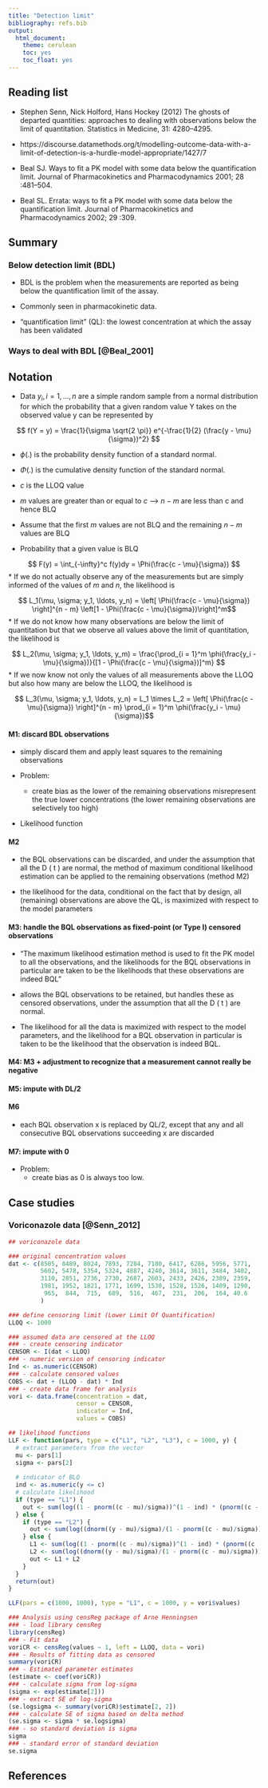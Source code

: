 ---
title: "Detection limit"
bibliography: refs.bib
output: 
  html_document:
    theme: cerulean
    toc: yes
    toc_float: yes
---

## Reading list

* Stephen Senn, Nick Holford, Hans Hockey (2012) The ghosts of departed quantities: approaches to dealing with observations below the limit of quantitation. Statistics in Medicine, 31: 4280–4295.

* https://discourse.datamethods.org/t/modelling-outcome-data-with-a-limit-of-detection-is-a-hurdle-model-appropriate/1427/7

* Beal  SJ.  Ways  to  fit  a  PK  model  with  some  data  below  the  quantification  limit. Journal of Pharmacokinetics and Pharmacodynamics 2001; 28 :481–504.

* Beal SL. Errata: ways to fit a PK model with some data below the quantification limit. Journal of Pharmacokinetics and Pharmacodynamics 2002; 29 :309.

## Summary

### Below detection limit (BDL)

* BDL is the problem when the measurements are reported as being below the quantification limit of the assay.

* Commonly seen in pharmacokinetic data.

* "quantification limit" (QL): the lowest concentration at which the assay has been validated

### Ways to deal with BDL [@Beal_2001]

## Notation

* Data $y_i, i = 1, \ldots, n$ are  a  simple  random  sample  from  a  normal  distribution  for  which  the  probability  that  a  given  random  value Y takes  on  the  observed  value y can  be represented by

$$ f(Y = y) = \frac{1}{\sigma \sqrt{2 \pi}} e^{-\frac{1}{2} (\frac{y - \mu}{\sigma})^2} $$

* $\phi(.)$ is the probability density function of a standard normal.

* $\Phi(.)$ is the cumulative density function of the standard normal.

* $c$ is the LLOQ value

* $m$ values are greater than or equal to $c$ --> $n - m$ are less than c and hence BLQ

* Assume that the first $m$ values are not BLQ and the remaining $n - m$ values are BLQ

* Probability that a given value is BLQ

$$ F(y) = \int_{-\infty}^c f(y)dy = \Phi(\frac{c - \mu}{\sigma}) $$
* If we do not actually observe any of the measurements but are simply informed of the values of $m$ and $n$, the likelihood is

$$ L_1(\mu, \sigma; y_1, \ldots, y_n) = \left[ \Phi(\frac{c - \mu}{\sigma}) \right]^{n - m} \left[1 - \Phi(\frac{c - \mu}{\sigma})\right]^m$$
* If we do not know how many observations are below the limit of quantitation but that we observe all values above the limit of quantitation, the likelihood is

$$ L_2(\mu, \sigma; y_1, \ldots, y_m) = \frac{\prod_{i = 1}^m \phi(\frac{y_i - \mu}{\sigma})}{[1 - \Phi(\frac{c - \mu}{\sigma})]^m} $$
* If we now know not only the values of all measurements above the LLOQ but also how many are below the LLOQ, the likelihood is

$$ L_3(\mu, \sigma; y_1, \ldots, y_n) = L_1 \times L_2 = \left[ \Phi(\frac{c - \mu}{\sigma}) \right]^{n - m} \prod_{i = 1}^m \phi(\frac{y_i - \mu}{\sigma})$$

#### M1: discard BDL observations

* simply discard them and apply least squares to the remaining observations

* Problem:
    + create bias as the lower of the remaining observations misrepresent the true lower concentrations (the lower remaining observations are selectively too high)
    
* Likelihood function



#### M2

*  the BQL observations can be discarded, and under the assumption that all the D ( t ) are normal, the method of maximum conditional likelihood estimation can be applied to the remaining observations (method M2)

* the likelihood for the data, conditional on the fact that by design, all (remaining) observations are above the QL, is maximized with respect to the model parameters

#### M3: handle the BQL observations as fixed-point (or Type I) censored observations

* "The maximum likelihood estimation method is used to fit the PK model to all the observations, and the likelihoods for the BQL observations in particular are taken to be the likelihoods that these observations are indeed BQL"

* allows the BQL observations to be retained, but handles these as censored observations, under the assumption that all the D ( t ) are normal.

* The likelihood for all the data is maximized with respect to the model parameters, and the likelihood for a BQL observation in particular is taken to be the likelihood that the observation is indeed BQL.

#### M4: M3 + adjustment to recognize that a measurement cannot really be negative

#### M5: impute with DL/2

#### M6

* each BQL observation x is replaced by QL/2, except that any and all consecutive BQL observations succeeding x are discarded

#### M7: impute with 0

* Problem:
    + create bias as 0 is always too low.
    
## Case studies

### Voriconazole data [@Senn_2012]

```{r}
## voriconazole data

### original concentration values
dat <- c(8505, 8489, 8024, 7893, 7284, 7180, 6417, 6286, 5956, 5771, 
         5602, 5478, 5354, 5324, 4887, 4240, 3614, 3611, 3484, 3402,
         3110, 2851, 2736, 2730, 2687, 2603, 2433, 2426, 2389, 2359,
         1981, 1952, 1821, 1771, 1699, 1530, 1528, 1526, 1409, 1290,
          965,  844,  715,  689,  516,  467,  231,  206,  164, 40.6
         )

### define censoring limit (Lower Limit Of Quantification)
LLOQ <- 1000

### assumed data are censored at the LLOQ
### - create censoring indicator
CENSOR <- I(dat < LLOQ) 
### - numeric version of censoring indicator
Ind <- as.numeric(CENSOR)
### - calculate censored values
COBS <- dat + (LLOQ - dat) * Ind
### - create data frame for analysis
vori <- data.frame(concentration = dat,
                   censor = CENSOR,
                   indicator = Ind,
                   values = COBS)


```

```{r}
## likelihood functions
LLF <- function(pars, type = c("L1", "L2", "L3"), c = 1000, y) {
  # extract parameters from the vector
  mu <- pars[1]
  sigma <- pars[2]
  
  # indicator of BLQ
  ind <- as.numeric(y <= c)
  # calculate likelihood
  if (type == "L1") {
    out <- sum(log((1 - pnorm((c - mu)/sigma))^(1 - ind) * (pnorm((c - mu)/sigma))^(ind)))
  } else {
    if (type == "L2") {
      out <- sum(log((dnorm((y - mu)/sigma)/(1 - pnorm((c - mu)/sigma)))^(1 - ind)))
    } else {
      L1 <- sum(log((1 - pnorm((c - mu)/sigma))^(1 - ind) * (pnorm((c - mu)/sigma))^(ind)))
      L2 <- sum(log((dnorm((y - mu)/sigma)/(1 - pnorm((c - mu)/sigma)))^(1 - ind)))
      out <- L1 + L2
    }
  }
  return(out)
}

LLF(pars = c(1000, 1000), type = "L1", c = 1000, y = vori$values)
```

```{r}
### Analysis using censReg package of Arne Henningsen
### - load library censReg
library(censReg)
### - Fit data
voriCR <- censReg(values ~ 1, left = LLOQ, data = vori)
### - Results of fitting data as censored
summary(voriCR)
### - Estimated parameter estimates
(estimate <- coef(voriCR))
### - calculate sigma from log-sigma
(sigma <- exp(estimate[2]))
### - extract SE of log-sigma
(se.logsigma <- summary(voriCR)$estimate[2, 2])
### - calculate SE of sigma based on delta method
(se.sigma <- sigma * se.logsigma)
### - so standard deviation is sigma
sigma
### - standard error of standard deviation
se.sigma
```


## References
